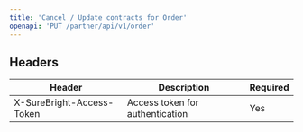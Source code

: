 ```yaml
---
title: 'Cancel / Update contracts for Order'
openapi: 'PUT /partner/api/v1/order'
---
```


## Headers

| Header | Description | Required |
|--------|-------------|----------|
| X-SureBright-Access-Token | Access token for authentication | Yes |
